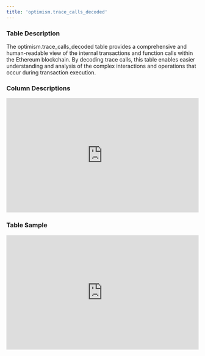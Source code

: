 ```yaml
---
title: 'optimism.trace_calls_decoded'
---
```


### Table Description
The optimism.trace_calls_decoded table provides a comprehensive and human-readable view of the internal transactions and function calls within the Ethereum blockchain. By decoding trace calls, this table enables easier understanding and analysis of the complex interactions and operations that occur during transaction execution.
### Column Descriptions

<div>
    <iframe
        src="http://127.0.0.1:3000/columns/optimism.trace_calls_decoded"
        width="100%"
        height="300px"
        frameBorder="0"
        scrolling="no"
    ></iframe>
</div>

### Table Sample

<div>
    <iframe
        src="http://127.0.0.1:3000/data/optimism.trace_calls_decoded"
        width="100%"
        height="300px"
        frameBorder="0"
        scrolling="no"
    ></iframe>
</div>
